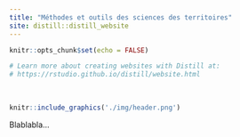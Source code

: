 ```yaml
---
title: "Méthodes et outils des sciences des territoires"
site: distill::distill_website
---
```


```r
knitr::opts_chunk$set(echo = FALSE)

# Learn more about creating websites with Distill at:
# https://rstudio.github.io/distill/website.html

```

<br>

```r
knitr::include_graphics('./img/header.png')
```

Blablabla...